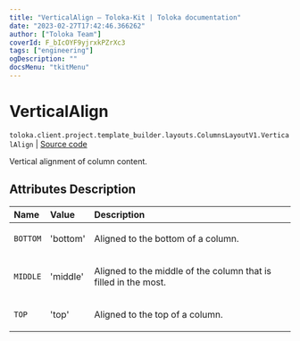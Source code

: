 ```yaml
---
title: "VerticalAlign — Toloka-Kit | Toloka documentation"
date: "2023-02-27T17:42:46.366262"
author: ["Toloka Team"]
coverId: F_bIcOYF9yjrxkPZrXc3
tags: ["engineering"]
ogDescription: ""
docsMenu: "tkitMenu"
---
```


# VerticalAlign
`toloka.client.project.template_builder.layouts.ColumnsLayoutV1.VerticalAlign` | [Source code](https://github.com/Toloka/toloka-kit/blob/v1.1.4/src/client/project/template_builder/layouts.py#L78)

Vertical alignment of column content.

## Attributes Description

| Name | Value | Description |
| :------| :-----------| :----------| 
`BOTTOM`|'bottom'|<p>Aligned to the bottom of a column.</p>
`MIDDLE`|'middle'|<p>Aligned to the middle of the column that is filled in the most.</p>
`TOP`|'top'|<p>Aligned to the top of a column.</p>